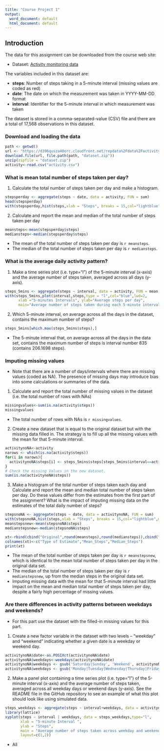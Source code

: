 ---
title: "Course Project 1"
output:
  word_document: default
  html_document: default
---


## Introduction

The data for this assignment can be downloaded from the course web site:

- Dataset: [Activity monitoring data](https://d396qusza40orc.cloudfront.net/repdata%2Fdata%2Factivity.zip)

The variables included in this dataset are:  

- **steps**: Number of steps taking in a 5-minute interval (missing values are coded as red)  
- **date**: The date on which the measurement was taken in YYYY-MM-DD format  
- **interval**: Identifier for the 5-minute interval in which measurement was taken

The dataset is stored in a comma-separated-value (CSV) file and there are a total of 17,568 observations in this dataset.  

### Download and loading the data

```{r}
path <- getwd()  
url <- "https://d396qusza40orc.cloudfront.net/repdata%2Fdata%2Factivity.zip" 
download.file(url, file.path(path, "dataset.zip"))  
unzip(zipfile = "dataset.zip")
activity<-read.csv("activity.csv") 
```

### What is mean total number of steps taken per day?
1. Calculate the total number of steps taken per day and make a histogram.    
```{r}
stepsperday <- aggregate(steps ~ date, data = activity, FUN = sum)
head(stepsperday)
with(stepsperday,hist(steps,xlab = "Steps", breaks = 15,col="lightblue",main = "Histogram of the total number of steps per day"))

```
 

2. Calculate and report the mean and median of the total number of steps taken per day

```{r}
meansteps<-mean(stepsperday$steps)
mediansteps<-median(stepsperday$steps)
```
- The mean of the total number of steps taken per day is `r meansteps`.  
- The median of the total number of steps taken per day is `r mediansteps`.  

### What is the average daily activity pattern?

1. Make a time series plot (i.e. type="l") of the 5-minute interval (x-axis) and the average number of steps taken, averaged across all days (y-axis).  

```{r}
steps_5mins <- aggregate(steps ~ interval, data = activity, FUN = mean, na.rm = TRUE)
with(steps_5mins,plot(interval,steps,type = "l",col="blue",lwd=2,
      xlab ="5-minutes Intervals", ylab="Average steps per day", 
      main="Average number of steps taken during each 5-minute interval"))
```

2. Which 5-minute interval, on average across all the days in the dataset, contains the maximum number of steps?  

```{r}
steps_5mins[which.max(steps_5mins$steps),]
```

- The 5-minute interval that, on average across all the days in the data set, contains the maximum number of steps is interval number 835 (contains 206.1698 steps).  

### Imputing missing values
- Note that there are a number of days/intervals where there are missing values (coded as NA). The presence of missing days may introduce bias into some calculations or summaries of the data.  

1. Calculate and report the total number of missing values in the dataset (i.e. the total number of rows with NAs)  
```{r}
missingvalues<-sum(is.na(activity$steps))
missingvalues
```
- The total number of rows with NAs is `r missingvalues`.  

2.  Create a new dataset that is equal to the original dataset but with the missing data filled in. The strategy is to fill up all the missing values with the mean for that 5-minute interval.  
```{r}
activitynoNA<-activity
narows <- which(is.na(activity$steps))
for(i in narows){
  activitynoNA$steps[i] <- steps_5mins$steps[steps_5mins$interval==activitynoNA$interval[i]]
}
# Check the missing Values in the new dataset.
sum(is.na(activitynoNA$steps))
```
 
3. Make a histogram of the total number of steps taken each day and Calculate and report the mean and median total number of steps taken per day. Do these values differ from the estimates from the first part of the assignment? What is the impact of imputing missing data on the estimates of the total daily number of steps?  
```{r}
stepsnoNA <- aggregate(steps ~ date, data = activitynoNA, FUN = sum)
with(stepsnoNA,hist(steps,xlab = "Steps", breaks = 15,col="lightblue",main = "Histogram of the total number of steps per day with imputing missing data"))
meanstepsnew<-mean(stepsnoNA$steps)
medianstepsnew<-median(stepsnoNA$steps)
```
```{r echo=FALSE}
xt<-rbind(cbind("Original",round(meansteps),round(mediansteps)),cbind("without_NA",round(meanstepsnew),round(medianstepsnew)))
colnames(xt)<-c("Type of Estimate","Mean_Steps","Median_Steps")
print(xt)
```
- The mean of the total number of steps taken per day is `r meanstepsnew`, which is identical to the mean total number of steps taken per day in the original data set.   
- The median of the total number of steps taken per day is `r medianstepsnew`, up from the median steps in the original data set.  
- Imputing missing data with the mean for that 5-minute interval had little impact on the mean and median total number of steps taken per day, despite a fairly high percentage of missing values.  

### Are there differences in activity patterns between weekdays and weekends?
- For this part use the dataset with the filled-in missing values for this part.  

1. Create a new factor variable in the dataset with two levels – “weekday” and “weekend” indicating whether a given date is a weekday or weekend day.  
```{r}
activitynoNA$date<-as.POSIXct(activitynoNA$date)
activitynoNA$weekdays<-weekdays(activitynoNA$date)
activitynoNA$weekdays <- gsub('Saturday|Sunday', 'Weekend', activitynoNA$weekdays)
activitynoNA$weekdays <- gsub('Monday|Tuesday|Wednesday|Thursday|Friday', 'Weekday', activitynoNA$weekdays)
```

2. Make a panel plot containing a time series plot (i.e. type="l") of the 5-minute interval (x-axis) and the average number of steps taken, averaged across all weekday days or weekend days (y-axis). See the README file in the GitHub repository to see an example of what this plot should look like using simulated data.  
```{r}
steps_weekdays <- aggregate(steps ~ interval+weekdays, data = activitynoNA, FUN = mean, na.rm = TRUE)
library(lattice)
xyplot(steps ~ interval | weekdays, data = steps_weekdays,type="l",
       xlab = "5-minute Interval ",
       ylab = "Steps",
       main = "Average number of steps taken across weekday and weekend days",
       layout=c(1,2))
```  

- All  
